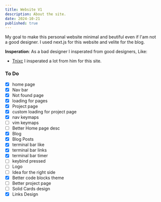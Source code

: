 ```yaml
---
title: Website V1
description: About the site.
date: 2024-10-21
published: true
---
```


My goal to make this personal website minimal and beutiful even if I'am not a good designer. I used next.js for this website and velite for the blog. 

<span className='heighlite'>**Insperation**</span>:
As a bad designer I insperated from good designers, Like:
- [Tnixc](https://tnixc.space/) I insperated a lot from him for this site.

### To Do

- [x] home page
- [x] Nav bar
- [x] Not found page
- [x] loading for pages
- [x] Project page
- [x] custom loading for project page
- [x] nav keymaps
- [ ] vim keymaps
- [ ] Better Home page desc 
- [x] Blog
- [x] Blog Posts
- [x] terminal bar like
- [x] terminal bar links
- [x] terminal bar timer
- [ ] keybind pressed
- [ ] Logo
- [ ] Idea for the right side
- [x] Better code blocks theme
- [ ] Better project page
- [ ] Solid Cards design
- [x] Links Design
